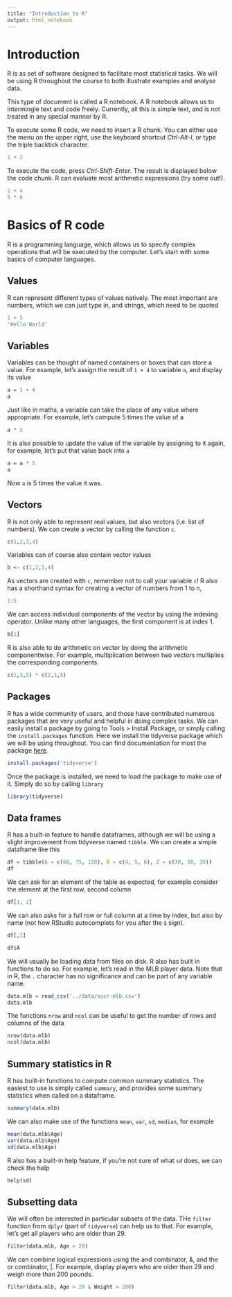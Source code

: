 ```yaml
---
title: "Introduction to R"
output: html_notebook
---
```


# Introduction

R is as set of software designed to facilitate most statistical tasks.
We will be using R throughout the course to both illustrate examples
and analyse data.

This type of document is called a R notebook. A R notebook allows us
to intermingle text and code freely. Currently, all this is simple text,
and is not treated in any special manner by R.

To execute some R code, we need to insert a R chunk.
You can either use the menu on the upper right, use the keyboard
shortcut *Ctrl-Alt-I*, or type the triple backtick character. 
```r
1 + 2
```

To execute the code, press *Ctrl-Shift-Enter*. The result is displayed
below the code chunk. R can evaluate most arithmetic expressions
(try some out!).

```r
1 + 4
5 * 6
```

# Basics of R code

R is a programming language, which allows us to specify complex operations
that will be executed by the computer. Let's start with some basics
of computer languages.

## Values

R can represent different types of values natively. The most important are
numbers, which we can just type in, and strings, which need to be quoted

```r
1 + 5
'Hello World'
```

## Variables
Variables can be thought of named containers or boxes that can store a
value. For example, let's assign the result of `1 + 4` to variable `a`, and
display its value

```r
a = 1 + 4
a
```
Just like in maths, a variable can take the place of any value where appropriate.
For example, let's compute 5 times the value of a

```r
a * 5
```

It is also possible to update the value of the variable by assigning to it again,
for example, let's put that value back into `a`
```r
a = a * 5
a
```
Now `a` is 5 times the value it was.

## Vectors

R is not only able to represent real values, but also vectors (i.e. list of numbers).
We can create a vector by calling the function `c`.

```r
c(1,2,3,4)
```

Variables can of course also contain vector values
```r
b <- c(1,2,3,4)
```

As vectors are created with `c`, remember not to call your variable `c`!
R also has a shorthand syntax for creating a vector of numbers from 1 to n,
```r
1:5
```

We can access individual components of the vector by using the indexing operator.
Unlike many other languages, the first component is at index 1.
```r
b[1]
```

R is also able to do arithmetic on vector by doing the arithmetic componentwise.
For example, multiplication between two vectors multiplies the corresponding components
```r
c(1,3,5) * c(2,1,5)
```

## Packages

R has a wide community of users, and those have contributed numerous packages that
are very useful and helpful in doing complex tasks. We can easily install a package
by going to Tools > Install Package, or simply calling the `install.packages` function.
Here we install the tidyverse package which we will be using throughout. You can
find documentation for most the package [here](http://tidyverse.org/).

```r
install.packages('tidyverse')
```

Once the package is installed, we need to load the package to make use of it.
Simply do so by calling `library`
```r
library(tidyverse)
```

## Data frames

R has a built-in feature to handle dataframes, although we will be using
a slight improvement from tidyverse named `tibble`. We can create a simple
dataframe like this

```r
df = tibble(A = c(60, 75, 150), B = c(4, 5, 6), Z = c(30, 30, 30))
df
```

We can ask for an element of the table as expected, for example consider
the element at the first row, second column
```r
df[1, 2]
```

We can also asks for a full row or full column at a time by index, but also
by name (not how RStudio autocomplets for you after the `$` sign).
```r
df[,1]
```

```r
df$A
```

We will usually be loading data from files on disk. R also has built in functions
to do so. For example, let's read in the MLB player data. Note that in R, the `.`
character has no significance and can be part of any variable name.

```r
data.mlb = read_csv('../data/socr-mlb.csv')
data.mlb
```

The functions `nrow` and `ncol` can be useful to get the number of rows and columns
of the data

```r
nrow(data.mlb)
ncol(data.mlb)
```

## Summary statistics in R
R has built-in functions to compute common summary statistics. The easiest to use
is simply called `summary`, and provides some summary statistics when called on a dataframe.

```r
summary(data.mlb)
```

We can also make use of the functions `mean`, `var`, `sd`, `median`, for example
```r
mean(data.mlb$Age)
var(data.mlb$Age)
sd(data.mlb$Age)
```

R also has a built-in help feature, if you're not sure of what `sd` does, we can
check the help

```r
help(sd)
```

## Subsetting data

We will often be interested in particular subsets of the data. THe `filter` function
from `dplyr` (part of `tidyverse`) can help us to that. For example, let's get all
players who are older than 29.

```r
filter(data.mlb, Age > 29)
```

We can combine logical expressions using the and combinator, &, and the or combinator, |.
For example, display players who are older than 29 and weigh more than 200 pounds.

```r
filter(data.mlb, Age > 29 & Weight > 200)
```

